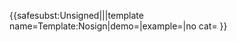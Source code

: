 {{<includeonly>safesubst:</includeonly>Unsigned|{{{2|}}}|{{{1|}}}|template name=Template:Nosign|demo={{{demo|}}}|example={{{example|}}}|no cat={{{no cat|}}} }}<noinclude>{{doc}}</noinclude>